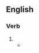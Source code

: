 ==English==

===Verb===
{{head|en|verb form}}

# {{en-past of|dun}}
#* {{quote-journal|en|date=1 October 2010|author=Michael Lewis|url=http://www.vanityfair.com/business/features/2010/10/greeks-bearing-bonds-201010|title=Beware of Greeks Bearing Bonds|work=Vanity Fair|passage=Ephraim set about raising the money to restore Vatopaidi to its former glory. He '''dunned''' the European Union for cultural funds.}}